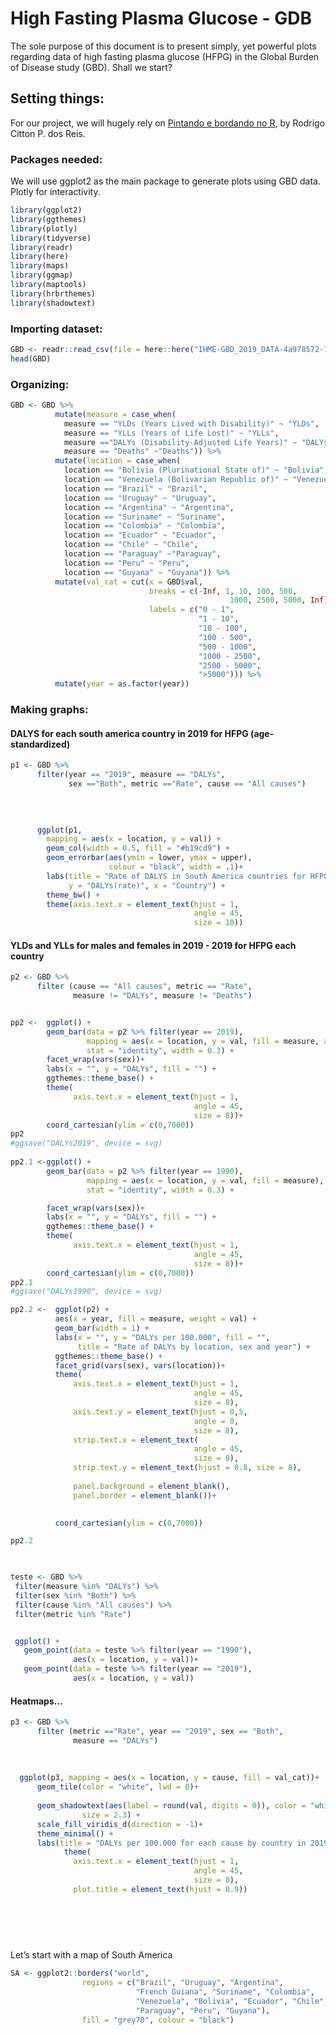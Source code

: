 # High Fasting Plasma Glucose - GDB

The sole purpose of this document is to present simply, yet powerful plots regarding data of high fasting plasma glucose (HFPG) in the Global Burden of Disease study (GBD). Shall we start?

## Setting things:

For our project, we will hugely rely on [Pintando e bordando no R](https://datathon-ufrgs.github.io/Pintando_e_Bordando_no_R/#1), by Rodrigo Citton P. dos Reis.

### Packages needed:

We will use ggplot2 as the main package to generate plots using GBD data. Plotly for interactivity.

```r
library(ggplot2)
library(ggthemes)
library(plotly)
library(tidyverse)
library(readr)
library(here)
library(maps)
library(ggmap)
library(maptools)
library(hrbrthemes)
library(shadowtext)
```

### Importing dataset:

```r
GBD <- readr::read_csv(file = here::here("IHME-GBD_2019_DATA-4a978572-1.csv"))
head(GBD)
```

### Organizing:

```r
GBD <- GBD %>% 
          mutate(measure = case_when(
            measure == "YLDs (Years Lived with Disability)" ~ "YLDs",
            measure == "YLLs (Years of Life Lost)" ~ "YLLs",
            measure =="DALYs (Disability-Adjusted Life Years)" ~ "DALYs",
            measure == "Deaths" ~"Deaths")) %>% 
          mutate(location = case_when(
            location == "Bolivia (Plurinational State of)" ~ "Bolivia",
            location == "Venezuela (Bolivarian Republic of)" ~ "Venezuela",
            location == "Brazil" ~ "Brazil",
            location == "Uruguay" ~ "Uruguay",
            location == "Argentina" ~ "Argentina",
            location == "Suriname" ~ "Suriname",
            location == "Colombia" ~ "Colombia",
            location == "Ecuador" ~ "Ecuador",
            location == "Chile" ~ "Chile",
            location == "Paraguay" ~"Paraguay",
            location == "Peru" ~ "Peru",
            location == "Guyana" ~ "Guyana")) %>% 
          mutate(val_cat = cut(x = GBD$val,
                               breaks = c(-Inf, 1, 10, 100, 500, 
                                                 1000, 2500, 5000, Inf),
                               labels = c("0 - 1",
                                          "1 - 10",
                                          "10 - 100",
                                          "100 - 500",
                                          "500 - 1000",
                                          "1000 - 2500",
                                          "2500 - 5000",
                                          ">5000"))) %>% 
          mutate(year = as.factor(year))

```

### Making graphs:

#### DALYS for each south america country in 2019 for HFPG (age-standardized)

```r
p1 <- GBD %>%
      filter(year == "2019", measure == "DALYs",
             sex =="Both", metric =="Rate", cause == "All causes")

  
  
  
      ggplot(p1,
        mapping = aes(x = location, y = val)) +
        geom_col(width = 0.5, fill = "#b19cd9") +
        geom_errorbar(aes(ymin = lower, ymax = upper),
                      colour = "black", width = .1)+
        labs(title = "Rate of DALYS in South America countries for HFPG in 2019",
             y = "DALYs(rate)", x = "Country") +
        theme_bw() +
        theme(axis.text.x = element_text(hjust = 1,
                                         angle = 45,
                                         size = 10))
```

#### YLDs and YLLs for males and females in 2019 - 2019 for HFPG each country

```r
p2 <- GBD %>%
      filter (cause == "All causes", metric == "Rate",
              measure != "DALYs", measure != "Deaths") 


pp2 <-  ggplot() +
        geom_bar(data = p2 %>% filter(year == 2019),
                 mapping = aes(x = location, y = val, fill = measure, alpha = 0.8),
                 stat = "identity", width = 0.3) +
        facet_wrap(vars(sex))+
        labs(x = "", y = "DALYs", fill = "") +
        ggthemes::theme_base() +
        theme(
              axis.text.x = element_text(hjust = 1,
                                         angle = 45,
                                         size = 8))+
        coord_cartesian(ylim = c(0,7000))
pp2
#ggsave("DALYs2019", device = svg)
        
pp2.1 <-ggplot() +
        geom_bar(data = p2 %>% filter(year == 1990),
                 mapping = aes(x = location, y = val, fill = measure),
                 stat = "identity", width = 0.3) +

        facet_wrap(vars(sex))+
        labs(x = "", y = "DALYs", fill = "") +
        ggthemes::theme_base() +
        theme(
              axis.text.x = element_text(hjust = 1,
                                         angle = 45,
                                         size = 8))+
        coord_cartesian(ylim = c(0,7000))
pp2.1
#ggsave("DALYs1990", device = svg)

pp2.2 <-  ggplot(p2) +
          aes(x = year, fill = measure, weight = val) +
          geom_bar(width = 1) +
          labs(x = "", y = "DALYs per 100.000", fill = "",
               title = "Rate of DALYs by location, sex and year") +
          ggthemes::theme_base() +
          facet_grid(vars(sex), vars(location))+
          theme(
              axis.text.x = element_text(hjust = 1,
                                         angle = 45,
                                         size = 8),
              axis.text.y = element_text(hjust = 0,5,
                                         angle = 0,
                                         size = 8),
              strip.text.x = element_text(
                                         angle = 45,
                                         size = 8),
              strip.text.y = element_text(hjust = 0.8, size = 8),
                  
              panel.background = element_blank(),
              panel.border = element_blank())+
          

          coord_cartesian(ylim = c(0,7000))

pp2.2

      
```

```r


teste <- GBD %>%
 filter(measure %in% "DALYs") %>%
 filter(sex %in% "Both") %>%
 filter(cause %in% "All causes") %>%
 filter(metric %in% "Rate")


 ggplot() +
   geom_point(data = teste %>% filter(year == "1990"),
              aes(x = location, y = val))+
   geom_point(data = teste %>% filter(year == "2019"),
              aes(x = location, y = val))
```

#### Heatmaps...

```r
p3 <- GBD %>% 
      filter (metric =="Rate", year == "2019", sex == "Both",
              measure == "DALYs")
      
  
  
  ggplot(p3, mapping = aes(x = location, y = cause, fill = val_cat))+
      geom_tile(color = "white", lwd = 0)+
     
      geom_shadowtext(aes(label = round(val, digits = 0)), color = "white",
                size = 2.3) +
      scale_fill_viridis_d(direction = -1)+
      theme_minimal() +
      labs(title = "DALYs per 100.000 for each cause by country in 2019", fill = "DALYs per 100.000")+
            theme(
              axis.text.x = element_text(hjust = 1,
                                         angle = 45,
                                         size = 8),
              plot.title = element_text(hjust = 0.9))
  
  
  
  
  
```

Let's start with a map of South America

```r
SA <- ggplot2::borders("world",
                regions = c("Brazil", "Uruguay", "Argentina",
                            "French Guiana", "Suriname", "Colombia",
                            "Venezuela", "Bolivia", "Ecuador", "Chile",
                            "Paraguay", "Peru", "Guyana"),
                fill = "grey70", colour = "black")

```
